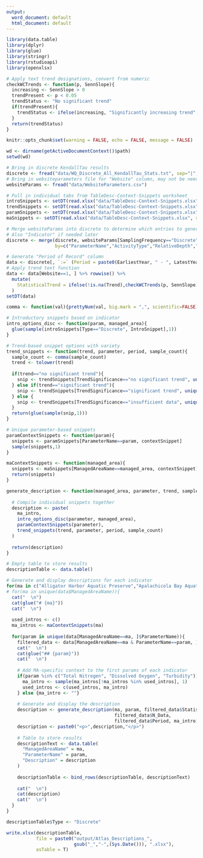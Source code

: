 ```yaml
---
output:
  word_document: default
  html_document: default
---
```


```r
library(data.table)
library(dplyr)
library(glue)
library(stringr)
library(rstudioapi)
library(openxlsx)

# Apply text trend designations, convert from numeric
checkWCTrends <- function(p, SennSlope){
  increasing <- SennSlope > 0
  trendPresent <- p < 0.05
  trendStatus <- "No significant trend"
  if(trendPresent){
    trendStatus <- ifelse(increasing, "Significantly increasing trend", "Significantly decreasing trend")
  }          
  return(trendStatus)
}

knitr::opts_chunk$set(warning = FALSE, echo = FALSE, message = FALSE)

wd <- dirname(getActiveDocumentContext()$path)
setwd(wd)

# Bring in discrete KendallTau results
discrete <- fread("data/WQ_Discrete_All_KendallTau_Stats.txt", sep="|", na.strings="NA")
# Bring in websiteparameters file for "Website" column, may not be needed
websiteParams <- fread("data/WebsiteParameters.csv")

# Pull in individual tabs from TableDesc-Context-Snippets worksheet
introSnippets <- setDT(read.xlsx("data/TableDesc-Context-Snippets.xlsx", sheet = 1))
trendSnippets <- setDT(read.xlsx("data/TableDesc-Context-Snippets.xlsx", sheet = 2))
paramSnippets <- setDT(read.xlsx("data/TableDesc-Context-Snippets.xlsx", sheet = 3))
maSnippets <- setDT(read.xlsx("data/TableDesc-Context-Snippets.xlsx", sheet = 4))

# Merge websiteParams into discrete to determine which entries to generate text for
# Also "Indicator" if needed later
discrete <- merge(discrete, websiteParams[SamplingFrequency=="Discrete",-"ParameterShort"],
                  by=c("ParameterName","ActivityType","RelativeDepth","Website"), all=T)

# Generate "Period of Record" column
data <- discrete[, `:=` (Period = paste0(EarliestYear, " - ", LatestYear))]
# Apply trend text function
data <- data[Website==1, ] %>% rowwise() %>%
  mutate(
    StatisticalTrend = ifelse(!is.na(Trend),checkWCTrends(p, SennSlope), "Insufficient data")
  )
setDT(data)

```



```r
comma <- function(val){prettyNum(val, big.mark = ",", scientific=FALSE)}

# Introductory snippets based on indicator
intro_options_disc <- function(param, managed_area){
  glue(sample(introSnippets[Type=="Discrete", IntroSnippet],1))
}

# Trend-based snippet options with variety
trend_snippets <- function(trend, parameter, period, sample_count){
  sample_count <- comma(sample_count)
  trend <- tolower(trend)
  
  if(trend=="no significant trend"){
    snip <- trendSnippets[TrendSignificance=="no significant trend", unique(TrendSnippet)]
  } else if(trend=="significant trend"){
    snip <- trendSnippets[TrendSignificance=="significant trend", unique(TrendSnippet)]
  } else {
    snip <- trendSnippets[TrendSignificance=="insufficient data", unique(TrendSnippet)]
  }
  return(glue(sample(snip,1)))
}

# Unique parameter-based snippets
paramContextSnippets <- function(param){
  snippets <- paramSnippets[ParameterName==param, contextSnippet]
  sample(snippets,1)
}

maContextSnippets <- function(managed_area){
  snippets <- maSnippets[ManagedAreaName==managed_area, contextSnippet]
  return(snippets)
}

generate_description <- function(managed_area, parameter, trend, sample_count, period, ma_intro) {
  
  # Compile individual snippets together
  description <- paste(
    ma_intro,
    intro_options_disc(parameter, managed_area),
    paramContextSnippets(parameter),
    trend_snippets(trend, parameter, period, sample_count)
  )
  
  return(description)
}

```



```r
# Empty table to store results
descriptionTable <- data.table()

# Generate and display descriptions for each indicator
for(ma in c("Alligator Harbor Aquatic Preserve","Apalachicola Bay Aquatic Preserve","Big Bend Seagrasses Aquatic Preserve")){
# for(ma in unique(data$ManagedAreaName)){
  cat("  \n")
  cat(glue("# {ma}"))
  cat("  \n")
  
  used_intros <- c()
  ma_intros <- maContextSnippets(ma)
  
  for(param in unique(data[ManagedAreaName==ma, ]$ParameterName)){
    filtered_data <- data[ManagedAreaName==ma & ParameterName==param, ]
    cat("  \n")
    cat(glue("## {param}"))
    cat("  \n")
    
    # Add MA-specific context to the first params of each indicator
    if(param %in% c("Total Nitrogen", "Dissolved Oxygen", "Turbidity")){
      ma_intro <- sample(ma_intros[!ma_intros %in% used_intros], 1)
      used_intros <- c(used_intros, ma_intro)
    } else {ma_intro <- ""}
    
    # Generate and display the description
    description <- generate_description(ma, param, filtered_data$StatisticalTrend,
                                        filtered_data$N_Data,
                                        filtered_data$Period, ma_intro)
    description <- paste0("<p>",description,"</p>")
    
    # Table to store results
    descriptionText <- data.table(
      "ManagedAreaName" = ma,
      "ParameterName" = param,
      "Description" = description
    )
    
    descriptionTable <- bind_rows(descriptionTable, descriptionText)
    
    cat("  \n")
    cat(description)
    cat("  \n")
  }
}

descriptionTable$Type <- "Discrete"

write.xlsx(descriptionTable, 
           file = paste0("output/Atlas_Descriptions_", 
                         gsub("_","-",(Sys.Date())), ".xlsx"),
           asTable = T)

```